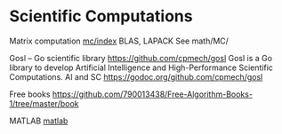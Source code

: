= Scientific Computations = 

Matrix computation  [[mc/index]]
BLAS, LAPACK
See math/MC/

Gosl – Go scientific library
https://github.com/cpmech/gosl
Gosl is a Go library to develop Artificial Intelligence and High-Performance Scientific Computations.
AI and SC
https://godoc.org/github.com/cpmech/gosl

Free books
https://github.com/790013438/Free-Algorithm-Books-1/tree/master/book

MATLAB  [[matlab]] 
